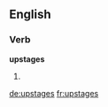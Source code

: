 ==English==

===Verb===
'''upstages'''

# {{third-person singular of|upstage}}

[[de:upstages]]
[[fr:upstages]]